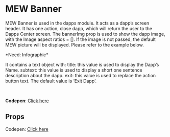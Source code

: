 

# MEW Banner
MEW Banner is used in the dapps module. It acts as a dapp’s screen header. It has one action, close dapp, which will return the user to the Dapps Center screen. The bannerImg prop is used to show the dapp image, with the Image aspect ratios = []. If the image is not passed, the default MEW picture will be displayed. Please refer to the example below.
<p>*Need: Infographic*</p>

It contains a text object with:
title: this value is used to display the Dapp’s Name.
subtext: this value is used to display a short one sentence description about the dapp. 
exit: this value is used to replace the action button text. The default value is ‘Exit Dapp’.

<br />

<b>Codepen</b>: <a target="_blank" href="https://codepen.io/gesseekur/pen/JjGOxBa" id="Bar">Click here</a>
## Props
<Props of={MewBanner} />
<Preview><Story id="mewbanner--mew-banner" /></Preview>
Codepen: <a target="_blank" href="https://codepen.io/gesseekur/pen/JjGOxBa" id="Bar">Click here</a>

